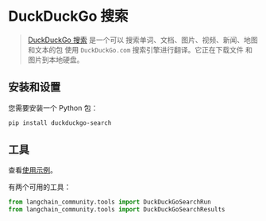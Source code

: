 # DuckDuckGo 搜索

> [DuckDuckGo 搜索](https://github.com/deedy5/duckduckgo_search) 是一个可以
> 搜索单词、文档、图片、视频、新闻、地图和文本的包
> 使用 `DuckDuckGo.com` 搜索引擎进行翻译。它正在下载文件
> 和图片到本地硬盘。

## 安装和设置

您需要安装一个 Python 包：

```bash
pip install duckduckgo-search
```

## 工具

查看[使用示例](/docs/integrations/tools/ddg)。

有两个可用的工具：

```python
from langchain_community.tools import DuckDuckGoSearchRun
from langchain_community.tools import DuckDuckGoSearchResults
```

